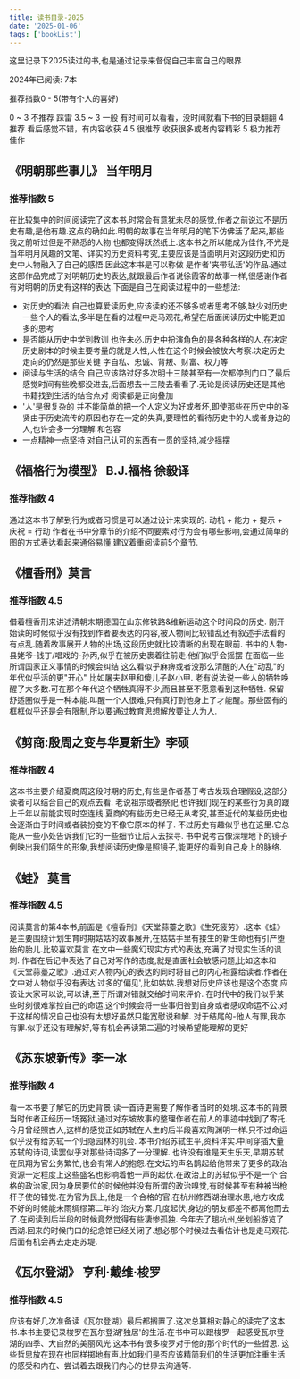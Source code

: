 ```yaml
---
title: 读书目录-2025
date: '2025-01-06'
tags: ['bookList']
---
```


这里记录下2025读过的书,也是通过记录来督促自己丰富自己的眼界

2024年已阅读: 7本

推荐指数0 - 5(带有个人的喜好)

0 ~ 3 不推荐 踩雷
3.5 ~ 3 一般 有时间可以看看，没时间就看下书的目录翻翻
4 推荐 看后感觉不错，有内容收获
4.5 很推荐 收获很多或者内容精彩
5 极力推荐 佳作

## 《明朝那些事儿》 当年明月

### 推荐指数 5

在比较集中的时间阅读完了这本书,时常会有意犹未尽的感觉,作者之前说过不是历史有趣,是他有趣.这点的确如此.明朝的故事在当年明月的笔下仿佛活了起来,那些我之前听过但是不熟悉的人物
也都变得跃然纸上.这本书之所以能成为佳作,不光是当年明月风趣的文笔、详实的历史资料考究,主要应该是当面明月对这段历史和历史中人物融入了自己的感悟.因此这本书是可以称做
是作者'夹带私活'的作品.通过这部作品完成了对明朝历史的表达,就跟最后作者说徐霞客的故事一样,很感谢作者有对明朝的历史有这样的表达.下面是自己在阅读过程中的一些想法:

- 对历史的看法 自己也算爱读历史,应该读的还不够多或者思考不够,缺少对历史一些个人的看法,多半是在看的过程中走马观花,希望在后面阅读历史中能更加多的思考
- 是否能从历史中学到教训 也许未必.历史中扮演角色的是各种各样的人,在决定历史剧本的时候主要考量的就是人性,人性在这个时候会被放大考察.决定历史走向的仍然是那些关键
  字自私、忠诚、背叛、财富、权力等
- 阅读与生活的结合 自己应该路过好多次明十三陵甚至有一次都停到门口了最后感觉时间有些晚都没进去,后面想去十三陵去看看了.无论是阅读历史还是其他书籍找到生活的结合点对
  阅读都是正向叠加
- '人'是很复杂的 并不能简单的把一个人定义为好或者坏,即使那些在历史中的圣贤由于历史流传的原因也存在一定的失真,要理性的看待历史中的人或者身边的人,也许会多一分理解
  和包容
- 一点精神一点坚持 对自己认可的东西有一贯的坚持,减少摇摆

## 《福格行为模型》 B.J.福格 徐毅译

### 推荐指数 4

通过这本书了解到行为或者习惯是可以通过设计来实现的.
动机 + 能力 + 提示 + 庆祝 = 行动
作者在书中分章节的介绍不同要素对行为会有哪些影响,会通过简单的图的方式表达看起来通俗易懂.建议着重阅读前5个章节.

## 《檀香刑》莫言

### 推荐指数 4.5

借着檀香刑来讲述清朝末期德国在山东修铁路&维新运动这个时间段的历史.
刚开始读的时候似乎没有找到作者要表达的内容,被人物间比较错乱还有叙述手法看的有点乱.随着故事展开人物的出场,这段历史就比较清晰的出现在眼前.
书中的人物-县姥爷-钱丁/唱戏的-孙丙,似乎在被历史裹着往前走.他们似乎会摇摆 在面临一些所谓国家正义事情的时候会纠结 这么看似乎麻痹或者没那么清醒的人在"动乱"的年代似乎活的更"开心"
比如屠夫赵甲和傻儿子赵小甲.
老有说法说一些人的牺牲唤醒了大多数.可在那个年代这个牺牲真得不少,而且甚至不愿意看到这种牺牲.
保留舒适圈似乎是一种本能.叫醒一个人很难,只有真打到他身上了才能醒。那些固有的框框似乎还是会有限制,所以要通过教育思想解放要让人为人.

## 《剪商:殷周之变与华夏新生》李硕

### 推荐指数 4

这本书主要介绍夏商周这段时期的历史,有些是作者基于考古发现合理假设,这部分读者可以结合自己的观点去看.
老说祖宗或者祭祀,也许我们现在的某些行为真的跟上千年以前能实现时空连线.夏商的有些历史已经无从考究,甚至近代的某些历史也会逐渐由于时间或者装扮变的不像它原本的样子.
不过历史有趣似乎也在这里.它总能从一些小处告诉我们它的一些细节让后人去探寻.
书中说考古像深埋地下的镜子倒映出我们陌生的形象,我想阅读历史像是照镜子,能更好的看到自己身上的脉络.

## 《蛙》 莫言

### 推荐指数 4.5

阅读莫言的第4本书,前面是《檀香刑》《天堂蒜薹之歌》《生死疲劳》.这本《蛙》是主要围绕计划生育时期姑姑的故事展开,在姑姑手里有接生的新生命也有引产堕胎的胎儿.比较喜欢莫言
在文中一些魔幻现实方式的表达,充满了对现实生活的讽刺.
作者在后记中表达了自己对写作的态度,就是直面社会敏感问题,比如这本和《天堂蒜薹之歌》.通过对人物内心的表达的同时将自己的内心袒露给读者.作者在文中对人物似乎没有表达
过多的'偏见',比如姑姑.我想对历史应该也是这个态度.应该让大家可以说,可以讲,至于所谓对错就交给时间来评价.
在时代中的我们似乎某些时刻很难掌控自己的命运,这个时候会将一些事归咎到自身或者感叹命运不公.对于这样的情况自己也没有太想好虽然只能宽慰说和解.
对于结尾的-他人有罪,我亦有罪.似乎还没有理解好,等有机会再读第二遍的时候希望能理解的更好

## 《苏东坡新传》李一冰

### 推荐指数 4

看一本书要了解它的历史背景,读一首诗更需要了解作者当时的处境.这本书的背景当时作者正经历一场冤狱,通过对东坡故事的整理作者在前人的事迹中找到了寄托.今月曾经照古人,这样的感觉正如苏轼在人生的后半段喜欢陶渊明一样.只不过命运似乎没有给苏轼一个归隐园林的机会.
本书介绍苏轼生平,资料详实.中间穿插大量苏轼的诗词,读罢似乎对那些诗词多了一分理解.
也许没有谁是天生乐天,早期苏轼在凤翔为官公务繁忙,也会有常人的抱怨.在文坛的声名鹊起给他带来了更多的政治资源一定程度上这些盛名也影响着他一声的起伏.在政治上的苏轼似乎不是一个
合格的政治家,因为身居要位的时候他并没有所谓的政治嗅觉,有时候甚至有种被当枪杆子使的错觉.在为官为民上,他是一个合格的官.在杭州修西湖治理水患,地方收成不好的时候能未雨绸缪第二年的
治灾方案.几度起伏,身边的朋友都差不都离他而去了.在阅读到后半段的时候竟然觉得有些凄惨孤独.
今年去了趟杭州,坐划船游览了西湖.回来的时候门口的纪念馆已经关闭了.想必那个时候过去看估计也是走马观花.后面有机会再去走走苏堤.

## 《瓦尔登湖》 亨利·戴维·梭罗

### 推荐指数 4.5
应该有好几次准备读《瓦尔登湖》最后都搁置了.这次总算相对静心的读完了这本书.本书主要记录梭罗在瓦尔登湖'独居'的生活.在书中可以跟梭罗一起感受瓦尔登湖的四季、大自然的美丽风光.这本书有很多梭罗对于他的那个时代的一些哲思.
这些哲思放在现在也同样掷地有声.比如我们是否应该精简我们的生活更加注重生活的感受和内在、尝试着去跟我们内心的世界去沟通等.
